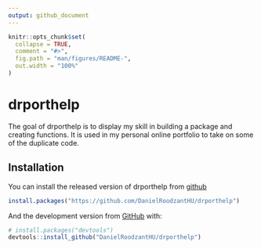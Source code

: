 ```yaml
---
output: github_document
---
```


<!-- README.md is generated from README.Rmd. Please edit that file -->

```r
knitr::opts_chunk$set(
  collapse = TRUE,
  comment = "#>",
  fig.path = "man/figures/README-",
  out.width = "100%"
)
```

# drporthelp

<!-- badges: start -->
<!-- badges: end -->

The goal of drporthelp is to display my skill in building a package and creating functions. It is used in my personal online portfolio to take on some of the duplicate code.

## Installation

You can install the released version of drporthelp from [github](https://github.com/DanielRoodzantHU/drporthelp)

``` r
install.packages("https://github.com/DanielRoodzantHU/drporthelp")
```

And the development version from [GitHub](https://github.com/) with:

``` r
# install.packages("devtools")
devtools::install_github("DanielRoodzantHU/drporthelp")
```

